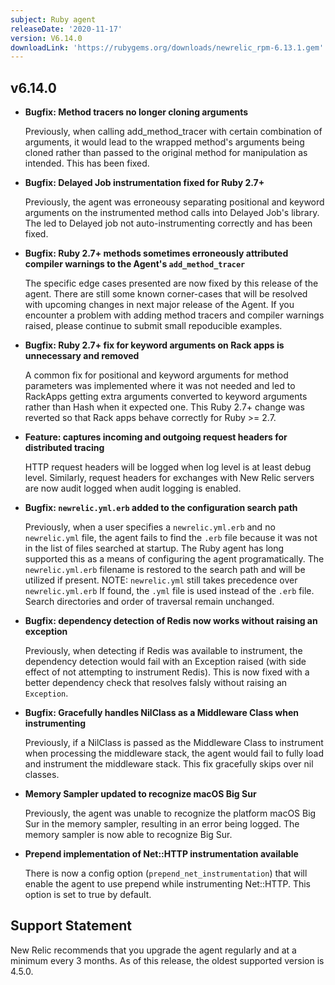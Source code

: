 ```yaml
---
subject: Ruby agent
releaseDate: '2020-11-17'
version: V6.14.0
downloadLink: 'https://rubygems.org/downloads/newrelic_rpm-6.13.1.gem'
---
```


## v6.14.0

* **Bugfix: Method tracers no longer cloning arguments**

  Previously, when calling add_method_tracer with certain combination of arguments, it would lead to the wrapped method's arguments being cloned rather than passed to the original method for manipulation as intended. This has been fixed.
* **Bugfix: Delayed Job instrumentation fixed for Ruby 2.7+**

  Previously, the agent was erroneousy separating positional and keyword arguments on the instrumented method calls into Delayed Job's library. The led to Delayed job not auto-instrumenting correctly and has been fixed.
* **Bugfix: Ruby 2.7+ methods sometimes erroneously attributed compiler warnings to the Agent's `add_method_tracer`**

  The specific edge cases presented are now fixed by this release of the agent. There are still some known corner-cases that will be resolved with upcoming changes in next major release of the Agent. If you encounter a problem with adding method tracers and compiler warnings raised, please continue to submit small repoducible examples.
* **Bugfix: Ruby 2.7+ fix for keyword arguments on Rack apps is unnecessary and removed**

  A common fix for positional and keyword arguments for method parameters was implemented where it was not needed and led to RackApps getting extra arguments converted to keyword arguments rather than Hash when it expected one. This Ruby 2.7+ change was reverted so that Rack apps behave correctly for Ruby >= 2.7.
* **Feature: captures incoming and outgoing request headers for distributed tracing**

  HTTP request headers will be logged when log level is at least debug level. Similarly, request headers for exchanges with New Relic servers are now audit logged when audit logging is enabled.
* **Bugfix: `newrelic.yml.erb` added to the configuration search path**

  Previously, when a user specifies a `newrelic.yml.erb` and no `newrelic.yml` file, the agent fails to find the `.erb` file because it was not in the list of files searched at startup. The Ruby agent has long supported this as a means of configuring the agent programatically. The `newrelic.yml.erb` filename is restored to the search path and will be utilized if present. NOTE: `newrelic.yml` still takes precedence over `newrelic.yml.erb` If found, the `.yml` file is used instead of the `.erb` file. Search directories and order of traversal remain unchanged.
* **Bugfix: dependency detection of Redis now works without raising an exception**

  Previously, when detecting if Redis was available to instrument, the dependency detection would fail with an Exception raised (with side effect of not attempting to instrument Redis). This is now fixed with a better dependency check that resolves falsly without raising an `Exception`.
* **Bugfix: Gracefully handles NilClass as a Middleware Class when instrumenting**

  Previously, if a NilClass is passed as the Middleware Class to instrument when processing the middleware stack, the agent would fail to fully load and instrument the middleware stack. This fix gracefully skips over nil classes.
* **Memory Sampler updated to recognize macOS Big Sur**

  Previously, the agent was unable to recognize the platform macOS Big Sur in the memory sampler, resulting in an error being logged. The memory sampler is now able to recognize Big Sur.
* **Prepend implementation of Net::HTTP instrumentation available**

  There is now a config option (`prepend_net_instrumentation`) that will enable the agent to use prepend while instrumenting Net::HTTP. This option is set to true by default.

## Support Statement

New Relic recommends that you upgrade the agent regularly and at a minimum every 3 months. As of this release, the oldest supported version is 4.5.0.

